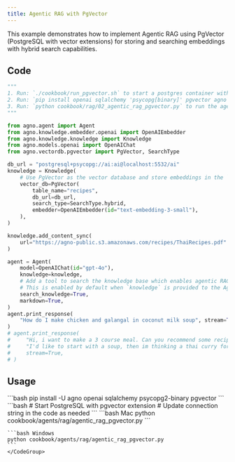 ```yaml
---
title: Agentic RAG with PgVector
---
```


This example demonstrates how to implement Agentic RAG using PgVector (PostgreSQL with vector extensions) for storing and searching embeddings with hybrid search capabilities.

## Code

```python cookbook/agents/rag/agentic_rag_pgvector.py
"""
1. Run: `./cookbook/run_pgvector.sh` to start a postgres container with pgvector
2. Run: `pip install openai sqlalchemy 'psycopg[binary]' pgvector agno` to install the dependencies
3. Run: `python cookbook/rag/02_agentic_rag_pgvector.py` to run the agent
"""

from agno.agent import Agent
from agno.knowledge.embedder.openai import OpenAIEmbedder
from agno.knowledge.knowledge import Knowledge
from agno.models.openai import OpenAIChat
from agno.vectordb.pgvector import PgVector, SearchType

db_url = "postgresql+psycopg://ai:ai@localhost:5532/ai"
knowledge = Knowledge(
    # Use PgVector as the vector database and store embeddings in the `ai.recipes` table
    vector_db=PgVector(
        table_name="recipes",
        db_url=db_url,
        search_type=SearchType.hybrid,
        embedder=OpenAIEmbedder(id="text-embedding-3-small"),
    ),
)

knowledge.add_content_sync(
    url="https://agno-public.s3.amazonaws.com/recipes/ThaiRecipes.pdf"
)

agent = Agent(
    model=OpenAIChat(id="gpt-4o"),
    knowledge=knowledge,
    # Add a tool to search the knowledge base which enables agentic RAG.
    # This is enabled by default when `knowledge` is provided to the Agent.
    search_knowledge=True,
    markdown=True,
)
agent.print_response(
    "How do I make chicken and galangal in coconut milk soup", stream=True
)
# agent.print_response(
#     "Hi, i want to make a 3 course meal. Can you recommend some recipes. "
#     "I'd like to start with a soup, then im thinking a thai curry for the main course and finish with a dessert",
#     stream=True,
# )
```

## Usage

<Steps>
  <Snippet file="create-venv-step.mdx" />

  <Step title="Install libraries">
    ```bash
    pip install -U agno openai sqlalchemy psycopg2-binary pgvector
    ```
  </Step>

  <Step title="Setup PgVector">
    ```bash
    # Start PostgreSQL with pgvector extension
    # Update connection string in the code as needed
    ```
  </Step>

  <Step title="Run Agent">
    <CodeGroup>
    ```bash Mac
    python cookbook/agents/rag/agentic_rag_pgvector.py
    ```
    
    ```bash Windows
    python cookbook/agents/rag/agentic_rag_pgvector.py
    ```
    </CodeGroup>
  </Step>
</Steps>
